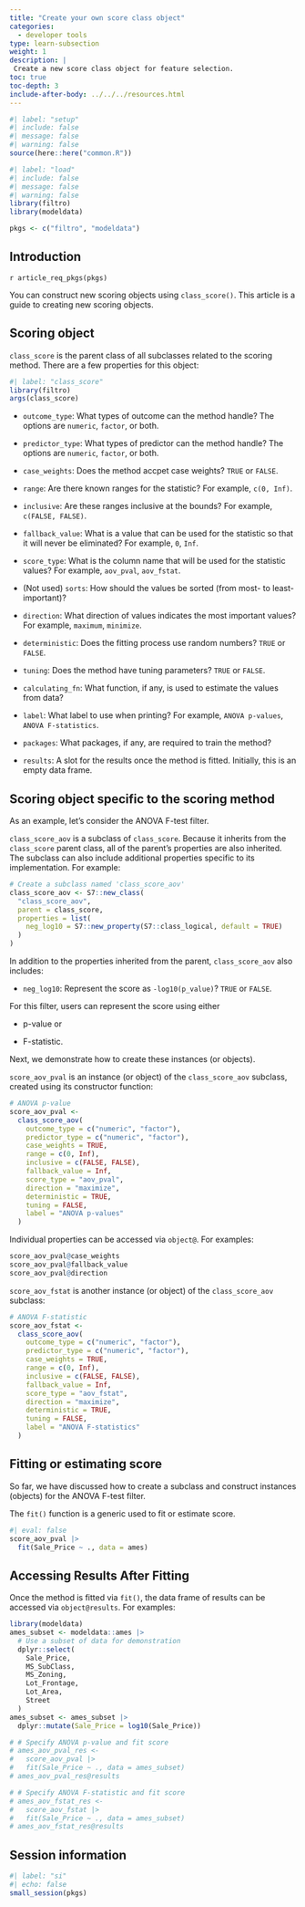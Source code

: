 ```yaml
---
title: "Create your own score class object"
categories:
  - developer tools
type: learn-subsection
weight: 1
description: | 
 Create a new score class object for feature selection.
toc: true
toc-depth: 3
include-after-body: ../../../resources.html
---
```


```r
#| label: "setup"
#| include: false
#| message: false
#| warning: false
source(here::here("common.R"))
```

```r
#| label: "load"
#| include: false
#| message: false
#| warning: false
library(filtro)
library(modeldata)

pkgs <- c("filtro", "modeldata")
```

## Introduction

`r article_req_pkgs(pkgs)`

You can construct new scoring objects using `class_score()`. This article is a guide to creating new scoring objects. 

## Scoring object

`class_score` is the parent class of all subclasses related to the scoring method. There are a few properties for this object:

```r
#| label: "class_score"
library(filtro)
args(class_score)
```

-   `outcome_type`: What types of outcome can the method handle? The options are `numeric`, `factor`, or both. 

-   `predictor_type`: What types of predictor can the method handle? The options are `numeric`, `factor`, or both. 

-   `case_weights`: Does the method accpet case weights? `TRUE` or `FALSE`.

-   `range`: Are there known ranges for the statistic? For example, `c(0, Inf)`. 

-   `inclusive`: Are these ranges inclusive at the bounds? For example, `c(FALSE, FALSE)`. 

-   `fallback_value`: What is a value that can be used for the statistic so that it will never be eliminated? For example, `0`, `Inf`.

-   `score_type`: What is the column name that will be used for the statistic values? For example, `aov_pval`, `aov_fstat`. 

-   (Not used) `sorts`: How should the values be sorted (from most- to least-important)?

-   `direction`: What direction of values indicates the most important values? For example,  `maximum`, `minimize`.

-   `deterministic`: Does the fitting process use random numbers? `TRUE` or `FALSE`.

-   `tuning`: Does the method have tuning parameters? `TRUE` or `FALSE`.

-   `calculating_fn`: What function, if any, is used to estimate the values from data?

-   `label`: What label to use when printing? For example, `ANOVA p-values`, `ANOVA F-statistics`.

-   `packages`: What packages, if any, are required to train the method?

-   `results`: A slot for the results once the method is fitted. Initially, this is an empty data frame.

## Scoring object specific to the scoring method

As an example, let’s consider the ANOVA F-test filter. 

`class_score_aov` is a subclass of `class_score`. Because it inherits from the `class_score` parent class, all of the parent's properties are also inherited. The subclass can also include additional properties specific to its implementation. For example: 

```r
# Create a subclass named 'class_score_aov'
class_score_aov <- S7::new_class(
  "class_score_aov",
  parent = class_score,
  properties = list(
    neg_log10 = S7::new_property(S7::class_logical, default = TRUE)
  )
)
```

In addition to the properties inherited from the parent, `class_score_aov` also includes:

- `neg_log10`: Represent the score as `-log10(p_value)`? `TRUE` or `FALSE`.

For this filter, users can represent the score using either

- p-value or 

- F-statistic. 

Next, we demonstrate how to create these instances (or objects). 

`score_aov_pval` is an instance (or object) of the `class_score_aov` subclass, created using its constructor function: 

```r
# ANOVA p-value
score_aov_pval <-
  class_score_aov(
    outcome_type = c("numeric", "factor"),
    predictor_type = c("numeric", "factor"),
    case_weights = TRUE,
    range = c(0, Inf),
    inclusive = c(FALSE, FALSE),
    fallback_value = Inf,
    score_type = "aov_pval",
    direction = "maximize",
    deterministic = TRUE,
    tuning = FALSE,
    label = "ANOVA p-values"
  )
```

Individual properties can be accessed via `object@`. For examples: 

```r
score_aov_pval@case_weights
score_aov_pval@fallback_value
score_aov_pval@direction
```

`score_aov_fstat` is another instance (or object) of the `class_score_aov` subclass:  

```r
# ANOVA F-statistic
score_aov_fstat <-
  class_score_aov(
    outcome_type = c("numeric", "factor"),
    predictor_type = c("numeric", "factor"),
    case_weights = TRUE,
    range = c(0, Inf),
    inclusive = c(FALSE, FALSE),
    fallback_value = Inf,
    score_type = "aov_fstat",
    direction = "maximize",
    deterministic = TRUE,
    tuning = FALSE,
    label = "ANOVA F-statistics"
  )
```

## Fitting or estimating score

So far, we have discussed how to create a subclass and construct instances (objects) for the ANOVA F-test filter. 

The `fit()` function is a generic used to fit or estimate score.

```r
#| eval: false
score_aov_pval |>
  fit(Sale_Price ~ ., data = ames)
```

## Accessing Results After Fitting

Once the method is fitted via `fit()`, the data frame of results can be accessed via `object@results`. For examples: 

```r
library(modeldata)
ames_subset <- modeldata::ames |>
  # Use a subset of data for demonstration
  dplyr::select(
    Sale_Price,
    MS_SubClass,
    MS_Zoning,
    Lot_Frontage,
    Lot_Area,
    Street
  )
ames_subset <- ames_subset |>
  dplyr::mutate(Sale_Price = log10(Sale_Price))
```

```r
# # Specify ANOVA p-value and fit score
# ames_aov_pval_res <-
#   score_aov_pval |>
#   fit(Sale_Price ~ ., data = ames_subset)
# ames_aov_pval_res@results
```

```r
# # Specify ANOVA F-statistic and fit score
# ames_aov_fstat_res <-
#   score_aov_fstat |>
#   fit(Sale_Price ~ ., data = ames_subset)
# ames_aov_fstat_res@results
```

## Session information {#session-info}

```r
#| label: "si"
#| echo: false
small_session(pkgs)
```

